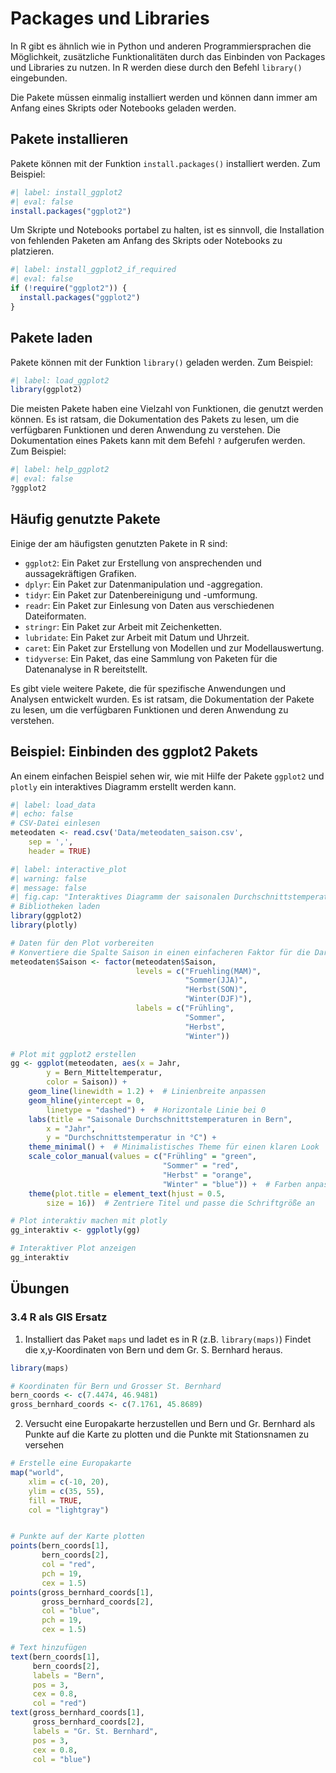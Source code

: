 # Packages und Libraries

In R gibt es ähnlich wie in Python und anderen Programmiersprachen die Möglichkeit, zusätzliche Funktionalitäten durch das Einbinden von Packages und Libraries zu nutzen. In R werden diese durch den Befehl `library()` eingebunden.

Die Pakete müssen einmalig installiert werden und können dann immer am Anfang eines Skripts oder Notebooks geladen werden.

## Pakete installieren

Pakete können mit der Funktion `install.packages()` installiert werden. Zum Beispiel:

```r
#| label: install_ggplot2
#| eval: false
install.packages("ggplot2")
```

Um Skripte und Notebooks portabel zu halten, ist es sinnvoll, die Installation von fehlenden Paketen am Anfang des Skripts oder Notebooks zu platzieren.

```r
#| label: install_ggplot2_if_required
#| eval: false
if (!require("ggplot2")) {
  install.packages("ggplot2")
}
```

## Pakete laden

Pakete können mit der Funktion `library()` geladen werden. Zum Beispiel:

```r
#| label: load_ggplot2
library(ggplot2)
```

Die meisten Pakete haben eine Vielzahl von Funktionen, die genutzt werden können. Es ist ratsam, die Dokumentation des Pakets zu lesen, um die verfügbaren Funktionen und deren Anwendung zu verstehen. Die Dokumentation eines Pakets kann mit dem Befehl `?` aufgerufen werden. Zum Beispiel:

```r
#| label: help_ggplot2
#| eval: false
?ggplot2
```

## Häufig genutzte Pakete

Einige der am häufigsten genutzten Pakete in R sind:

- `ggplot2`: Ein Paket zur Erstellung von ansprechenden und aussagekräftigen Grafiken.
- `dplyr`: Ein Paket zur Datenmanipulation und -aggregation.
- `tidyr`: Ein Paket zur Datenbereinigung und -umformung.
- `readr`: Ein Paket zur Einlesung von Daten aus verschiedenen Dateiformaten.
- `stringr`: Ein Paket zur Arbeit mit Zeichenketten.
- `lubridate`: Ein Paket zur Arbeit mit Datum und Uhrzeit.
- `caret`: Ein Paket zur Erstellung von Modellen und zur Modellauswertung.
- `tidyverse`: Ein Paket, das eine Sammlung von Paketen für die Datenanalyse in R bereitstellt.

Es gibt viele weitere Pakete, die für spezifische Anwendungen und Analysen entwickelt wurden. Es ist ratsam, die Dokumentation der Pakete zu lesen, um die verfügbaren Funktionen und deren Anwendung zu verstehen.

## Beispiel: Einbinden des ggplot2 Pakets

An einem einfachen Beispiel sehen wir, wie mit Hilfe der Pakete `ggplot2` und `plotly` ein interaktives Diagramm erstellt werden kann.

```r
#| label: load_data
#| echo: false
# CSV-Datei einlesen
meteodaten <- read.csv('Data/meteodaten_saison.csv',
    sep = ',',
    header = TRUE)
```

```r
#| label: interactive_plot
#| warning: false
#| message: false
#| fig.cap: "Interaktives Diagramm der saisonalen Durchschnittstemperaturen in Bern"
# Bibliotheken laden
library(ggplot2)
library(plotly)

# Daten für den Plot vorbereiten
# Konvertiere die Spalte Saison in einen einfacheren Faktor für die Darstellung
meteodaten$Saison <- factor(meteodaten$Saison,
                            levels = c("Fruehling(MAM)",
                                       "Sommer(JJA)",
                                       "Herbst(SON)",
                                       "Winter(DJF)"),
                            labels = c("Frühling",
                                       "Sommer",
                                       "Herbst",
                                       "Winter"))

# Plot mit ggplot2 erstellen
gg <- ggplot(meteodaten, aes(x = Jahr,
        y = Bern_Mitteltemperatur,
        color = Saison)) +
    geom_line(linewidth = 1.2) +  # Linienbreite anpassen
    geom_hline(yintercept = 0,
        linetype = "dashed") +  # Horizontale Linie bei 0
    labs(title = "Saisonale Durchschnittstemperaturen in Bern",
        x = "Jahr",
        y = "Durchschnittstemperatur in °C") +
    theme_minimal() +  # Minimalistisches Theme für einen klaren Look
    scale_color_manual(values = c("Frühling" = "green",
                                  "Sommer" = "red",
                                  "Herbst" = "orange",
                                  "Winter" = "blue")) +  # Farben anpassen
    theme(plot.title = element_text(hjust = 0.5,
        size = 16))  # Zentriere Titel und passe die Schriftgröße an

# Plot interaktiv machen mit plotly
gg_interaktiv <- ggplotly(gg)

# Interaktiver Plot anzeigen
gg_interaktiv
```

## Übungen {.unnumbered}

### 3.4 R als GIS Ersatz {.unnumbered}

1. Installiert das Paket `maps` und ladet es in R (z.B. `library(maps)`) Findet die x,y-Koordinaten von Bern und dem Gr. S. Bernhard heraus.

:::{.callout-tip title="Lösung" collapse="true"}

```r
library(maps)

# Koordinaten für Bern und Grosser St. Bernhard
bern_coords <- c(7.4474, 46.9481)
gross_bernhard_coords <- c(7.1761, 45.8689)
```

:::

2. Versucht eine Europakarte herzustellen und Bern und Gr. Bernhard als Punkte auf die Karte zu plotten und die Punkte mit Stationsnamen zu versehen

:::{.callout-tip title="Lösung" collapse="true"}

```r
# Erstelle eine Europakarte
map("world",
    xlim = c(-10, 20),
    ylim = c(35, 55),
    fill = TRUE,
    col = "lightgray")


# Punkte auf der Karte plotten
points(bern_coords[1],
       bern_coords[2],
       col = "red",
       pch = 19,
       cex = 1.5)
points(gross_bernhard_coords[1],
       gross_bernhard_coords[2],
       col = "blue",
       pch = 19,
       cex = 1.5)

# Text hinzufügen
text(bern_coords[1],
     bern_coords[2],
     labels = "Bern",
     pos = 3,
     cex = 0.8,
     col = "red")
text(gross_bernhard_coords[1],
     gross_bernhard_coords[2],
     labels = "Gr. St. Bernhard",
     pos = 3,
     cex = 0.8,
     col = "blue")
```

:::
